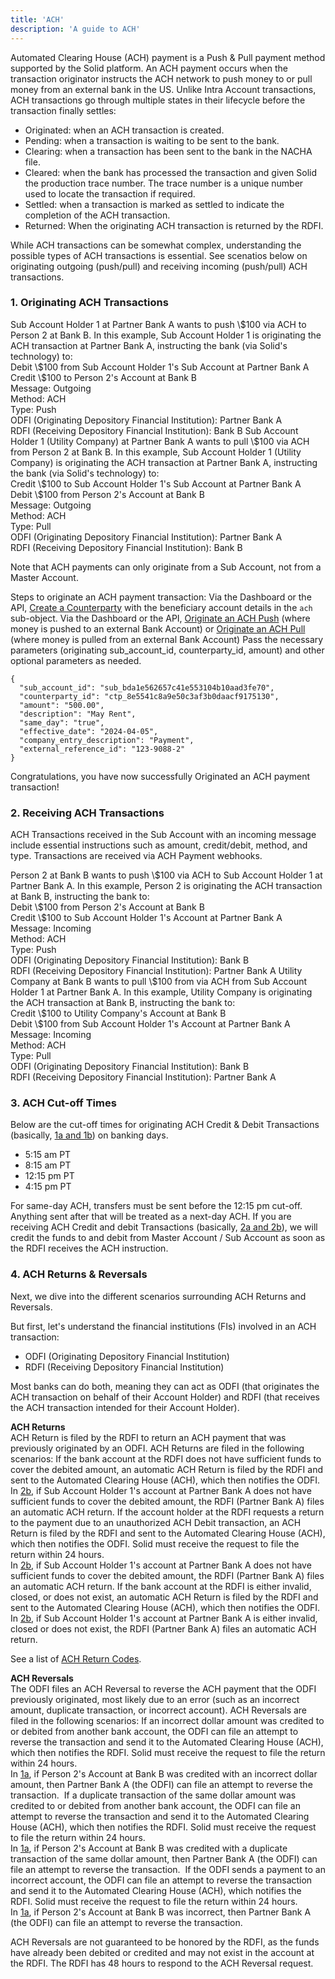 ```yaml
---
title: 'ACH'
description: 'A guide to ACH'
---
```

Automated Clearing House (ACH) payment is a Push & Pull payment method supported by the Solid platform. An ACH payment occurs when the transaction originator instructs the ACH network to push money to or pull money from an external bank in the US. Unlike Intra Account transactions, ACH transactions go through multiple states in their lifecycle before the transaction finally settles:
- Originated: when an ACH transaction is created.
- Pending: when a transaction is waiting to be sent to the bank.
- Clearing: when a transaction has been sent to the bank in the NACHA file.
- Cleared: when the bank has processed the transaction and given Solid the production trace number. The trace number is a unique number used to locate the transaction if required.
- Settled: when a transaction is marked as settled to indicate the completion of the ACH transaction.
- Returned: When the originating ACH transaction is returned by the RDFI.

While ACH transactions can be somewhat complex, understanding the possible types of ACH transactions is essential. See scenatios below on originating outgoing (push/pull) and receiving incoming (push/pull) ACH transactions.

### 1. Originating ACH Transactions ###
<AccordionGroup>
  <Accordion title="1a: Originate an ACH Push">
Sub Account Holder 1 at Partner Bank A wants to push \$100 via ACH to Person 2 at Bank B. In this example, Sub Account Holder 1 is originating the ACH transaction at Partner Bank A, instructing the bank (via Solid's technology) to:<br />
Debit \$100 from Sub Account Holder 1's Sub Account at Partner Bank A<br />
Credit \$100 to Person 2's Account at Bank B<br />
Message: Outgoing<br />
Method: ACH<br />
Type: Push<br />
ODFI (Originating Depository Financial Institution): Partner Bank A<br />
RDFI (Receiving Depository Financial Institution): Bank B
  </Accordion>
    <Accordion title="1b: Originate an ACH Pull">
Sub Account Holder 1 (Utility Company) at Partner Bank A wants to pull \$100 via ACH from Person 2 at Bank B. In this example, Sub Account Holder 1 (Utility Company) is originating the ACH transaction at Partner Bank A, instructing the bank (via Solid's technology) to:<br />
Credit \$100 to Sub Account Holder 1's Sub Account at Partner Bank A<br />
Debit \$100 from Person 2's Account at Bank B<br />
Message: Outgoing<br />
Method: ACH<br />
Type: Pull<br />
ODFI (Originating Depository Financial Institution): Partner Bank A<br />
RDFI (Receiving Depository Financial Institution): Bank B<br />
  </Accordion>
</AccordionGroup>


<Tip>Note that ACH payments can only originate from a Sub Account, not from a Master Account.</Tip>

Steps to originate an ACH payment transaction:
<Steps>
  <Step title="Create Counterparty">
 Via the Dashboard or the API, [Create a Counterparty](/v2/api-reference/counterparties/create-a-counterparty) with the beneficiary account details in the `ach` sub-object. 
  </Step>
  <Step title="Originate an ACH Payment Transaction">
 Via the Dashboard or the API, [Originate an ACH Push](/v2/api-reference/transactions/originate-an-ach-push) (where money is pushed to an external Bank Account) or [Originate an ACH Pull](/v2/api-reference/transactions/originate-an-ach-pull) (where money is pulled from an external Bank Account)
  </Step>
  <Step title="Pass Parameters">
 Pass the necessary parameters (originating sub_account_id, counterparty_id, amount) and other optional parameters as needed.
```
{
  "sub_account_id": "sub_bda1e562657c41e553104b10aad3fe70",
  "counterparty_id": "ctp_8e5541c8a9e50c3af3b0daacf9175130",
  "amount": "500.00",
  "description": "May Rent",
  "same_day": "true",
  "effective_date": "2024-04-05",
  "company_entry_description": "Payment",
  "external_reference_id": "123-9088-2"
}
```
  </Step>
</Steps>

<Check>Congratulations, you have now successfully Originated an ACH payment transaction!</Check>

### 2. Receiving ACH Transactions ###
ACH Transactions received in the Sub Account with an incoming message include essential instructions such as amount, credit/debit, method, and type. Transactions are received via ACH Payment webhooks.

<AccordionGroup>
  <Accordion title="2a: Receiving an ACH Push">
Person 2 at Bank B wants to push \$100 via ACH to Sub Account Holder 1 at Partner Bank A. In this example, Person 2 is originating the ACH transaction at Bank B, instructing the bank to:<br />
Debit \$100 from Person 2's Account at Bank B<br />
Credit \$100 to Sub Account Holder 1's Account at Partner Bank A<br />
Message: Incoming<br />
Method: ACH<br />
Type: Push<br />
ODFI (Originating Depository Financial Institution): Bank B<br />
RDFI (Receiving Depository Financial Institution): Partner Bank A
  </Accordion>
 <Accordion title="2b: Receiving an ACH Pull">
Utility Company at Bank B wants to pull \$100 from via ACH from Sub Account Holder 1 at Partner Bank A. In this example, Utility Company is originating the ACH transaction at Bank B, instructing the bank to:<br />
Credit \$100 to Utility Company's Account at Bank B<br />
Debit \$100 from Sub Account Holder 1's Account at Partner Bank A<br />
Message: Incoming<br />
Method: ACH<br />
Type: Pull<br />
ODFI (Originating Depository Financial Institution): Bank B<br />
RDFI (Receiving Depository Financial Institution): Partner Bank A<br />
  </Accordion>
</AccordionGroup>

### 3. ACH Cut-off Times ###
Below are the cut-off times for originating ACH Credit & Debit Transactions (basically, [1a and 1b](/payments/ach#1-originating-ach-transactions)) on banking days.
- 5:15 am PT
- 8:15 am PT
- 12:15 pm PT
- 4:15 pm PT

<Note>For same-day ACH, transfers must be sent before the 12:15 pm cut-off. Anything sent after that will be treated as a next-day ACH.
If you are receiving ACH Credit and debit Transactions (basically, [2a and 2b](/payments/ach#2-receiving-ach-transactions)), we will credit the funds to and debit from Master Account / Sub Account as soon as the RDFI receives the ACH instruction.</Note>

### 4. ACH Returns & Reversals ###
Next, we dive into the different scenarios surrounding ACH Returns and Reversals.<br />

But first, let's understand the financial institutions (FIs) involved in an ACH transaction: 
- ODFI (Originating Depository Financial Institution)
- RDFI (Receiving Depository Financial Institution)

Most banks can do both, meaning they can act as ODFI (that originates the ACH transaction on behalf of their Account Holder) and RDFI (that receives the ACH transaction intended for their Account Holder).

**ACH Returns**<br />
ACH Return is filed by the RDFI to return an ACH payment that was previously originated by an ODFI. ACH Returns are filed in the following scenarios:
<AccordionGroup>
  <Accordion title="1. Not Sufficient Funds (NSF)">
If the bank account at the RDFI does not have sufficient funds to cover the debited amount, an automatic ACH Return is filed by the RDFI and sent to the Automated Clearing House (ACH), which then notifies the ODFI.<br />
In [2b](/payments/ach#2-receiving-ach-transactions), if Sub Account Holder 1's account at Partner Bank A does not have sufficient funds to cover the debited amount, the RDFI (Partner Bank A) files an automatic ACH return.
 </Accordion>
 <Accordion title="2. Unauthorized Transaction">
If the account holder at the RDFI requests a return to the payment due to an unauthorized ACH Debit transaction, an ACH Return is filed by the RDFI and sent to the Automated Clearing House (ACH), which then notifies the ODFI. Solid must receive the request to file the return within 24 hours.<br />
In [2b](/payments/ach#2-receiving-ach-transactions), if Sub Account Holder 1's account at Partner Bank A does not have sufficient funds to cover the debited amount, the RDFI (Partner Bank A) files an automatic ACH return.
  </Accordion>
  <Accordion title="3. Incorrect Account">
If the bank account at the RDFI is either invalid, closed, or does not exist, an automatic ACH Return is filed by the RDFI and sent to the Automated Clearing House (ACH), which then notifies the ODFI.<br />
In [2b](/payments/ach#2-receiving-ach-transactions), if Sub Account Holder 1's account at Partner Bank A is either invalid, closed or does not exist, the RDFI (Partner Bank A) files an automatic ACH return.
  </Accordion>
</AccordionGroup>

See a list of [ACH Return Codes](https://uploads-ssl.webflow.com/66633a8deaa98cd86b9f0eb3/66980f78467135c36869e194_ACH-Return-Codes.pdf).

**ACH Reversals**<br />
The ODFI files an ACH Reversal to reverse the ACH payment that the ODFI previously originated, most likely due to an error (such as an incorrect amount, duplicate transaction, or incorrect account). ACH Reversals are filed in the following scenarios:
<AccordionGroup>
  <Accordion title= "1. Incorrect Amount">
If an incorrect dollar amount was credited to or debited from another bank account, the ODFI can file an attempt to reverse the transaction and send it to the Automated Clearing House (ACH), which then notifies the RDFI. Solid must receive the request to file the return within 24 hours.<br />
In [1a](/payments/ach#1-originating-ach-transactions), if Person 2's Account at Bank B was credited with an incorrect dollar amount, then Partner Bank A (the ODFI) can file an attempt to reverse the transaction. 
 </Accordion>
 <Accordion title= "2. Duplicate Transaction">
If a duplicate transaction of the same dollar amount was credited to or debited from another bank account, the ODFI can file an attempt to reverse the transaction and send it to the Automated Clearing House (ACH), which then notifies the RDFI. Solid must receive the request to file the return within 24 hours.<br />
In [1a](/payments/ach#1-originating-ach-transactions), if Person 2's Account at Bank B was credited with a duplicate transaction of the same dollar amount, then Partner Bank A (the ODFI) can file an attempt to reverse the transaction. 
 </Accordion>
  <Accordion title= "3. Incorrect Account">
If the ODFI sends a payment to an incorrect account, the ODFI can file an attempt to reverse the transaction and send it to the Automated Clearing House (ACH), which notifies the RDFI. Solid must receive the request to file the return within 24 hours.<br />
In [1a](/payments/ach#1-originating-ach-transactions), if Person 2's Account at Bank B was incorrect, then Partner Bank A (the ODFI) can file an attempt to reverse the transaction. 
  </Accordion>
</AccordionGroup>

<Warning>ACH Reversals are not guaranteed to be honored by the RDFI, as the funds have already been debited or credited and may not exist in the account at the RDFI. The RDFI has 48 hours to respond to the ACH Reversal request.</Warning>